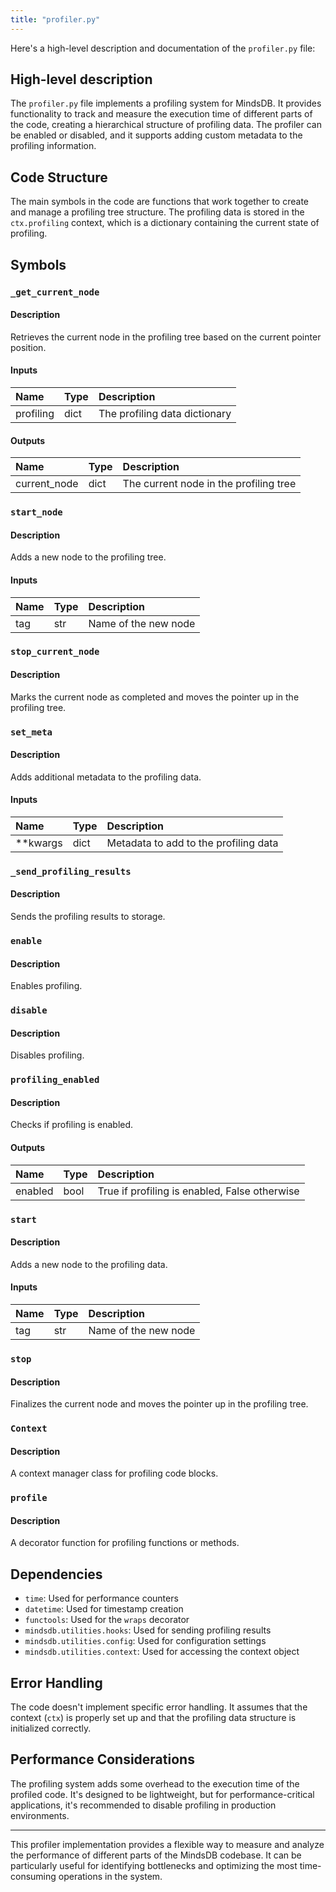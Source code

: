 ```yaml
---
title: "profiler.py"
---
```


Here's a high-level description and documentation of the `profiler.py` file:

## High-level description

The `profiler.py` file implements a profiling system for MindsDB. It provides functionality to track and measure the execution time of different parts of the code, creating a hierarchical structure of profiling data. The profiler can be enabled or disabled, and it supports adding custom metadata to the profiling information.

## Code Structure

The main symbols in the code are functions that work together to create and manage a profiling tree structure. The profiling data is stored in the `ctx.profiling` context, which is a dictionary containing the current state of profiling.

## Symbols

### `_get_current_node`
#### Description
Retrieves the current node in the profiling tree based on the current pointer position.

#### Inputs
| Name | Type | Description |
|:-----|:-----|:------------|
| profiling | dict | The profiling data dictionary |

#### Outputs
| Name | Type | Description |
|:-----|:-----|:------------|
| current_node | dict | The current node in the profiling tree |

### `start_node`
#### Description
Adds a new node to the profiling tree.

#### Inputs
| Name | Type | Description |
|:-----|:-----|:------------|
| tag | str | Name of the new node |

### `stop_current_node`
#### Description
Marks the current node as completed and moves the pointer up in the profiling tree.

### `set_meta`
#### Description
Adds additional metadata to the profiling data.

#### Inputs
| Name | Type | Description |
|:-----|:-----|:------------|
| **kwargs | dict | Metadata to add to the profiling data |

### `_send_profiling_results`
#### Description
Sends the profiling results to storage.

### `enable`
#### Description
Enables profiling.

### `disable`
#### Description
Disables profiling.

### `profiling_enabled`
#### Description
Checks if profiling is enabled.

#### Outputs
| Name | Type | Description |
|:-----|:-----|:------------|
| enabled | bool | True if profiling is enabled, False otherwise |

### `start`
#### Description
Adds a new node to the profiling data.

#### Inputs
| Name | Type | Description |
|:-----|:-----|:------------|
| tag | str | Name of the new node |

### `stop`
#### Description
Finalizes the current node and moves the pointer up in the profiling tree.

### `Context`
#### Description
A context manager class for profiling code blocks.

### `profile`
#### Description
A decorator function for profiling functions or methods.

## Dependencies
- `time`: Used for performance counters
- `datetime`: Used for timestamp creation
- `functools`: Used for the `wraps` decorator
- `mindsdb.utilities.hooks`: Used for sending profiling results
- `mindsdb.utilities.config`: Used for configuration settings
- `mindsdb.utilities.context`: Used for accessing the context object

## Error Handling
The code doesn't implement specific error handling. It assumes that the context (`ctx`) is properly set up and that the profiling data structure is initialized correctly.

## Performance Considerations
The profiling system adds some overhead to the execution time of the profiled code. It's designed to be lightweight, but for performance-critical applications, it's recommended to disable profiling in production environments.

___

This profiler implementation provides a flexible way to measure and analyze the performance of different parts of the MindsDB codebase. It can be particularly useful for identifying bottlenecks and optimizing the most time-consuming operations in the system.
